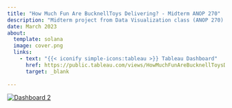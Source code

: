 ```yaml
---
title: "How Much Fun Are BucknellToys Delivering? - Midterm ANOP 270"
description: "Midterm project from Data Visualization class (ANOP 270). I explored the sales and profits in the store Bucknell Toys and other relevant patterns such as inventory, sales per week, top selling toys, etc." 
date: March 2023
about:
  template: solana
  image: cover.png
  links:
    - text: "{{< iconify simple-icons:tableau >}} Tableau Dashboard"
      href: https://public.tableau.com/views/HowMuchFunAreBucknellToysDelivering-MidtermProject/Dashboard2?:language=en-US&:sid=&:redirect=auth&:display_count=n&:origin=viz_share_link
      target: _blank
    
---
```


```{=html}
<div class='tableauPlaceholder' id='viz1721517783982' style='position: relative'><noscript><a href='#'><img alt='Dashboard 2 ' src='https:&#47;&#47;public.tableau.com&#47;static&#47;images&#47;Ho&#47;HowMuchFunAreBucknellToysDelivering-MidtermProject&#47;Dashboard2&#47;1_rss.png' style='border: none' /></a></noscript><object class='tableauViz'  style='display:none;'><param name='host_url' value='https%3A%2F%2Fpublic.tableau.com%2F' /> <param name='embed_code_version' value='3' /> <param name='site_root' value='' /><param name='name' value='HowMuchFunAreBucknellToysDelivering-MidtermProject&#47;Dashboard2' /><param name='tabs' value='no' /><param name='toolbar' value='yes' /><param name='static_image' value='https:&#47;&#47;public.tableau.com&#47;static&#47;images&#47;Ho&#47;HowMuchFunAreBucknellToysDelivering-MidtermProject&#47;Dashboard2&#47;1.png' /> <param name='animate_transition' value='yes' /><param name='display_static_image' value='yes' /><param name='display_spinner' value='yes' /><param name='display_overlay' value='yes' /><param name='display_count' value='yes' /><param name='language' value='en-US' /></object></div>                <script type='text/javascript'>                    var divElement = document.getElementById('viz1721517783982');                    var vizElement = divElement.getElementsByTagName('object')[0];                    if ( divElement.offsetWidth > 800 ) { vizElement.style.width='1000px';vizElement.style.height='827px';} else if ( divElement.offsetWidth > 500 ) { vizElement.style.width='1000px';vizElement.style.height='827px';} else { vizElement.style.width='100%';vizElement.style.height='2327px';}                     var scriptElement = document.createElement('script');                    scriptElement.src = 'https://public.tableau.com/javascripts/api/viz_v1.js';                    vizElement.parentNode.insertBefore(scriptElement, vizElement);                </script>


```
